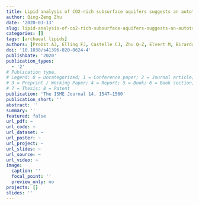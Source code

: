 ```yaml
---
title: Lipid analysis of CO2-rich subsurface aquifers suggests an autotrophy-based deep biosphere with lysolipids enriched in CPR bacteria
author: Qing-Zeng Zhu
date: '2020-03-13'
slug: lipid-analysis-of-co2-rich-subsurface-aquifers-suggests-an-autotrophy-based-deep-biosphere-with-lysolipids-enriched-in-cpr-bacteria
categories: []
tags: [archaeal lipids]
authors: [Probst AJ, Elling FJ, Castelle CJ, Zhu Q-Z, Elvert M, Birarda G, Holman H-YN, Lane KR, Ladd B, Ryan MC, Woyke T, Hinrichs K-U, Banfield JF]
doi: '10.1038/s41396-020-0624-4'
publishDate: '2020'
publication_types:
  - '2'
# Publication type.
# Legend: 0 = Uncategorized; 1 = Conference paper; 2 = Journal article;
# 3 = Preprint / Working Paper; 4 = Report; 5 = Book; 6 = Book section;
# 7 = Thesis; 8 = Patent
publication: 'The ISME Journal 14, 1547–1560'
publication_short: ''
abstract: ''
summary: ''
featured: false
url_pdf: ~
url_code: ~
url_dataset: ~
url_poster: ~
url_project: ~
url_slides: ~
url_source: ~
url_video: ~
image:
  caption: ''
  focal_point: ''
  preview_only: no
projects: []
slides: ''
---
```

